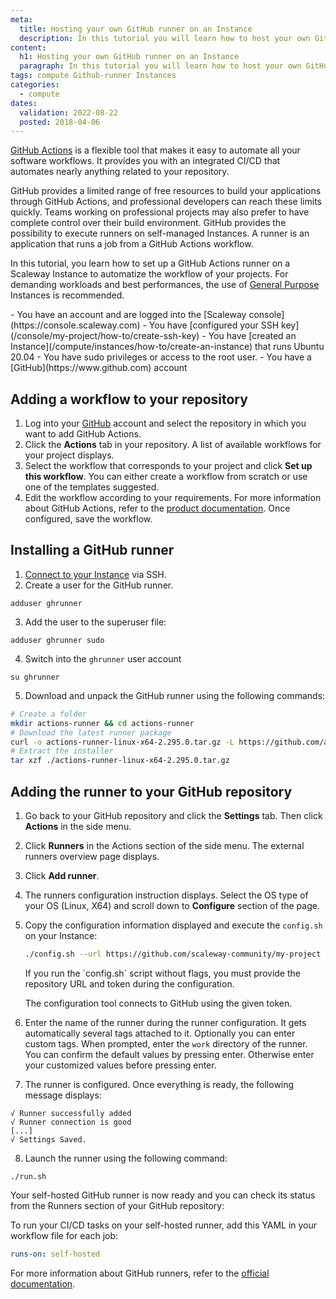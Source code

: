 ```yaml
---
meta:
  title: Hosting your own GitHub runner on an Instance
  description: In this tutorial you will learn how to host your own GitHub runner on an Instance
content:
  h1: Hosting your own GitHub runner on an Instance
  paragraph: In this tutorial you will learn how to host your own GitHub runner on an Instance
tags: compute Github-runner Instances 
categories: 
  - compute
dates:
  validation: 2022-08-22
  posted: 2018-04-06
---
```


[GitHub Actions](https://github.com/features/actions) is a flexible tool that makes it easy to automate all your software workflows. It provides you with an integrated CI/CD that automates nearly anything related to your repository. 

GitHub provides a limited range of free resources to build your applications through GitHub Actions, and professional developers can reach these limits quickly. Teams working on professional projects may also prefer to have complete control over their build environment. GitHub provides the possibility to execute runners on self-managed Instances. A runner is an application that runs a job from a GitHub Actions workflow.

In this tutorial, you learn how to set up a GitHub Actions runner on a Scaleway Instance to automatize the workflow of your projects. For demanding workloads and best performances, the use of [General Purpose](https://www.scaleway.com/en/virtual-instances/general-purpose/) Instances is recommended.
	
<Message type="requirement">
  - You have an account and are logged into the [Scaleway console](https://console.scaleway.com)
  - You have [configured your SSH key](/console/my-project/how-to/create-ssh-key)
  - You have [created an Instance](/compute/instances/how-to/create-an-instance) that runs Ubuntu 20.04
  - You have sudo privileges or access to the root user.
  - You have a [GitHub](https://www.github.com) account
</Message>

## Adding a workflow to your repository

1. Log into your [GitHub](https://github.com) account and select the repository in which you want to add GitHub Actions. 
2. Click the **Actions** tab in your repository. A list of available workflows for your project displays.
    <Lightbox src="scaleway-github-actions-menu.webp" alt="" />
3. Select the workflow that corresponds to your project and click **Set up this workflow**. You can either create a workflow from scratch or use one of the templates suggested. 
4. Edit the workflow according to your requirements. For more information about GitHub Actions, refer to the [product documentation](https://docs.github.com/en/actions). Once configured, save the workflow.

## Installing a GitHub runner

1. [Connect to your Instance](/compute/instances/how-to/connect-to-instance/) via SSH. 
2. Create a user for the GitHub runner.
  ```
  adduser ghrunner
  ``` 
3. Add the user to the superuser file:
  ```
  adduser ghrunner sudo
  ```
4. Switch into the `ghrunner` user account 
  ```
  su ghrunner
  ```
5. Download and unpack the GitHub runner using the following commands: 
  ```sh
  # Create a folder
  mkdir actions-runner && cd actions-runner
  # Download the latest runner package
  curl -o actions-runner-linux-x64-2.295.0.tar.gz -L https://github.com/actions/runner/releases/download/v2.278.0/actions-runner-linux-x64-2.295.0.tar.gz
  # Extract the installer
  tar xzf ./actions-runner-linux-x64-2.295.0.tar.gz
  ```

## Adding the runner to your GitHub repository

1. Go back to your GitHub repository and click the **Settings** tab. Then click **Actions** in the side menu. 
    <Lightbox src="scaleway-github-settings-menu.webp" alt="" />
2. Click **Runners** in the Actions section of the side menu. The external runners overview page displays. 
3. Click **Add runner**.
    <Lightbox src="scaleway-add-github-runner.webp" alt="" />
4. The runners configuration instruction displays. Select the OS type of your OS (Linux, X64) and scroll down to **Configure** section of the page. 
5. Copy the configuration information displayed and execute the `config.sh` on your Instance: 
    ```bash
    ./config.sh --url https://github.com/scaleway-community/my-project --token AC6XRSJUUEWXLYJ7SQ6WMVLASKYWZ
    ```
    <Message type="note">
      If you run the `config.sh` script without flags, you must provide the repository URL and token during the configuration. 
    </Message>

    The configuration tool connects to GitHub using the given token. 
6. Enter the name of the runner during the runner configuration. It gets automatically several tags attached to it. Optionally you can enter custom tags. When prompted, enter the `work` directory of the runner. You can confirm the default values by pressing enter. Otherwise enter your customized values before pressing enter. 
7. The runner is configured. Once everything is ready, the following message displays: 
  ```
  √ Runner successfully added
  √ Runner connection is good
  [...]
  √ Settings Saved.
  ```
8. Launch the runner using the following command: 
  ```
  ./run.sh
  ```

Your self-hosted GitHub runner is now ready and you can check its status from the Runners section of your GitHub repository: 
  <Lightbox src="scaleway-github-runner-active.webp" alt="" />

To run your CI/CD tasks on your self-hosted runner, add this YAML in your workflow file for each job:
  ```yaml
  runs-on: self-hosted
  ```

For more information about GitHub runners, refer to the [official documentation](https://docs.github.com/en/actions/hosting-your-own-runners/about-self-hosted-runners).
